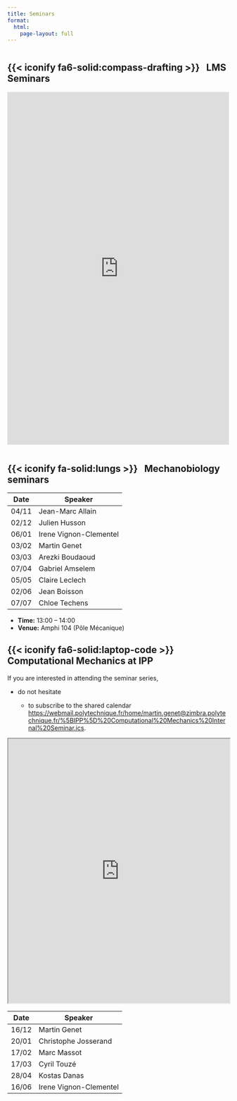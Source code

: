 ```yaml
---
title: Seminars
format:
  html:
    page-layout: full
---
```


:::: {style='margin-top: 3em;'}
::::

## {{< iconify fa6-solid:compass-drafting >}} &nbsp; LMS Seminars

<iframe src="https://calendar.google.com/calendar/embed?height=600&amp;wkst=1&amp;bgcolor=%23ffffff&amp;ctz=Europe%2FParis&amp;src=lms.seminaires%40gmail.com&amp;ctz=Europe%2FParis;color=%233F51B5&amp;mode=AGENDA&amp;hl=en&amp;showTitle=0&amp;showCalendars=0"
        style="border:0" scrolling="no" height="800" frameborder="0" width="100%"></iframe>


<!-- | Date           | Speaker                              | Institution                               | Seminar Type |
|----------------|--------------------------------------|-------------------------------------------|--------------|
| September 19   | Adrien Baldit                        | Université de Lorraine                    | LMS   |
| September 26   | Arthur Despres                       | Grenoble INP, Université Grenoble Alpes   | LMS   |
| October 03     | Hao Gao                              | University of Glasgow                     | LMS   |
| October 10     | Jean-Charles Passieux                | INSA de Toulouse                          | LMS   |
| October 17     | Benoît Roman                         | PMMH – ESPCI, Paris                       | LMS   |
| November 07    | Angkur Jyoti Dipanka Shaikeea        | University of Cambridge                   | LMS   |
| November 14    | MEDISIM seminars and workshop        | (all day)                                 | MEDISIM      |
| November 21    | Martina Bramberger                   | NorthWest Research Associates, Boulder    | MECA  |
| November 28    |                                      |                                           | LMS   |
| December 05    | Pedro Reis                           | EPFL                                      | LMS   |
| December 11    | Triona Lally                         | Trinity College Dublin                    | MECA  |
| December 19    | Marie-Agathe Charpagne               | University of Illinois Urbana-Champaign   | LMS   |

- **Time:** Every Thursday, 14:00 – 15:00 (unless otherwise specified)
- **Venue:** Amphi 104 (Pôle Mécanique) -->

:::: {style='margin-top: 3em;'}
::::

## {{< iconify fa-solid:lungs >}} &nbsp; Mechanobiology seminars

| Date       | Speaker                |
|------------|-------------------------|
| 04/11      | Jean-Marc Allain        |
| 02/12      | Julien Husson           |
| 06/01      | Irene Vignon-Clementel  |
| 03/02      | Martin Genet            |
| 03/03      | Arezki Boudaoud         |
| 07/04      | Gabriel Amselem         |
| 05/05      | Claire Leclech          |
| 02/06      | Jean Boisson            |
| 07/07      | Chloe Techens           |

- **Time:** 13:00 – 14:00 
- **Venue:** Amphi 104 (Pôle Mécanique)

## {{< iconify fa6-solid:laptop-code >}} &nbsp; Computational Mechanics at IPP

If you are interested in attending the seminar series, 

* do not hesitate 

    * to subscribe to the shared calendar [https://webmail.polytechnique.fr/home/martin.genet@zimbra.polytechnique.fr/%5BIPP%5D%20Computational%20Mechanics%20Internal%20Seminar.ics](https://webmail.polytechnique.fr/home/martin.genet@zimbra.polytechnique.fr/%5BIPP%5D%20Computational%20Mechanics%20Internal%20Seminar.ics). 

<iframe height="600" src="https://framagenda.org/apps/calendar/embed/wSpe8zeZgDFTEJRk" width="100%"></iframe>

| Date       | Speaker                |
|------------|-------------------------|
| 16/12      | Martin Genet            |
| 20/01      | Christophe Josserand     |
| 17/02      | Marc Massot             |
| 17/03      | Cyril Touzé             |
| 28/04      | Kostas Danas            |
| 16/06      | Irene Vignon-Clementel  |